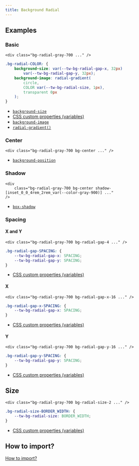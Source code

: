 ```yaml
---
title: Background Radial
---
```



## Examples

### Basic

<Preview useGrid={false}>
    <div class="bg-radial-gray-700 h-32"></div>
</Preview>

```svelte /bg-radial-gray-700/
<div class="bg-radial-gray-700 ..." />
```

```css
.bg-radial-COLOR: {
    background-size: var(--tw-bg-radial-gap-x, 32px)
        var(--tw-bg-radial-gap-y, 32px);
    background-image: radial-gradient(
        circle,
        COLOR var(--tw-bg-radial-size, 1px),
        transparent 0px
    );
}
```

- [`background-size`](https://developer.mozilla.org/en-US/docs/Web/CSS/background-size)
- [CSS custom properties (variables)](https://developer.mozilla.org/en-US/docs/Web/CSS/Using_CSS_custom_properties)
- [`background-image`](https://developer.mozilla.org/en-US/docs/Web/CSS/background-image)
- [`radial-gradient()`](https://developer.mozilla.org/en-US/docs/Web/CSS/gradient/radial-gradient)

### Center

<Preview useGrid={false}>
    <div class="bg-radial-gray-700 h-32 bg-center"></div>
</Preview>

```svelte /bg-center/
<div class="bg-radial-gray-700 bg-center ..." />
```

- [`background-position`](https://developer.mozilla.org/en-US/docs/Web/CSS/background-position)

### Shadow

<Preview useGrid={false}>
    <div class="bg-radial-gray-700 h-32 bg-center shadow-[inset_0_0_4rem_2rem_var(--color-gray-900)]"></div>
</Preview>

```svelte /shadow-[inset_0_0_4rem_2rem_var(--color-gray-900)]/
<div
    class="bg-radial-gray-700 bg-center shadow-[inset_0_0_4rem_2rem_var(--color-gray-900)] ..."
/>
```

- [`box-shadow`](https://developer.mozilla.org/en-US/docs/Web/CSS/box-shadow)

### Spacing

#### X and Y

<Preview useGrid={false}>
    <div class="bg-radial-gray-700 bg-radial-gap-4 h-32"></div>
</Preview>

```svelte /bg-radial-gap-4/
<div class="bg-radial-gray-700 bg-radial-gap-4 ..." />
```

```css
.bg-radial-gap-SPACING: {
    --tw-bg-radial-gap-x: SPACING;
    --tw-bg-radial-gap-y: SPACING;
}
```

- [CSS custom properties (variables)](https://developer.mozilla.org/en-US/docs/Web/CSS/Using_CSS_custom_properties)

#### X

<Preview useGrid={false}>
    <div class="bg-radial-gray-700 bg-radial-gap-x-16 h-32"></div>
</Preview>

```svelte /bg-radial-gap-x-16/
<div class="bg-radial-gray-700 bg-radial-gap-x-16 ..." />
```

```css
.bg-radial-gap-x-SPACING: {
    --tw-bg-radial-gap-x: SPACING;
}
```

- [CSS custom properties (variables)](https://developer.mozilla.org/en-US/docs/Web/CSS/Using_CSS_custom_properties)

#### Y

<Preview useGrid={false}>
    <div class="bg-radial-gray-700 bg-radial-gap-y-16 h-32"></div>
</Preview>

```svelte /bg-radial-gap-y-16/
<div class="bg-radial-gray-700 bg-radial-gap-y-16 ..." />
```

```css
.bg-radial-gap-y-SPACING: {
    --tw-bg-radial-gap-y: SPACING;
}
```

- [CSS custom properties (variables)](https://developer.mozilla.org/en-US/docs/Web/CSS/Using_CSS_custom_properties)

## Size

<Preview useGrid={false}>
    <div class="bg-radial-gray-700 bg-radial-size-2 h-32"></div>
</Preview>

```svelte /bg-radial-size-2/
<div class="bg-radial-gray-700 bg-radial-size-2 ..." />
```

```css
.bg-radial-size-BORDER_WIDTH: {
    --tw-bg-radial-size: BORDER_WIDTH;
}
```

- [CSS custom properties (variables)](https://developer.mozilla.org/en-US/docs/Web/CSS/Using_CSS_custom_properties)

## How to import?

[How to import?](/#how-to-import)
